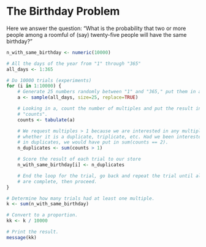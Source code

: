 # The Birthday Problem


Here we answer the question: “What is the probability that two or more
people among a roomful of (say) twenty-five people will have the same
birthday?”

```r
n_with_same_birthday <- numeric(10000)

# All the days of the year from "1" through "365"
all_days <- 1:365

# Do 10000 trials (experiments)
for (i in 1:10000) {
    # Generate 25 numbers randomly between "1" and "365," put them in a.
    a <- sample(all_days, size=25, replace=TRUE)

    # Looking in a, count the number of multiples and put the result in
    # "counts".
    counts <- tabulate(a)

    # We request multiples > 1 because we are interested in any multiple,
    # whether it is a duplicate, triplicate, etc. Had we been interested only
    # in duplicates, we would have put in sum(counts == 2).
    n_duplicates <- sum(counts > 1)

    # Score the result of each trial to our store
    n_with_same_birthday[i] <- n_duplicates

    # End the loop for the trial, go back and repeat the trial until all 10000
    # are complete, then proceed.
}

# Determine how many trials had at least one multiple.
k <- sum(n_with_same_birthday)

# Convert to a proportion.
kk <- k / 10000

# Print the result.
message(kk)
```
